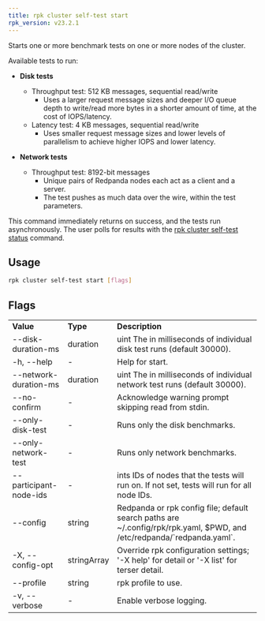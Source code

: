 ```yaml
---
title: rpk cluster self-test start
rpk_version: v23.2.1
---
```


<head>
  <meta name="title" content="rpk cluster self-test start | Redpanda Docs" />
  <meta name="description" content="Reference for the 'rpk cluster self-test start' command. Starts one or more benchmark tests on one or more nodes of the cluster." />
  <link rel="canonical" href="https://docs.redpanda.com/docs/reference/rpk/rpk-cluster/rpk-cluster-self-test-start/" />
</head>

Starts one or more benchmark tests on one or more nodes of the cluster. 

Available tests to run:

- **Disk tests**
  - Throughput test: 512 KB messages, sequential read/write
    - Uses a larger request message sizes and deeper I/O queue depth to write/read more bytes in a shorter amount of time, at the cost of IOPS/latency.
  - Latency test: 4 KB messages, sequential read/write
    - Uses smaller request message sizes and lower levels of parallelism to achieve higher IOPS and lower latency.

- **Network tests**
  - Throughput test: 8192-bit messages
    - Unique pairs of Redpanda nodes each act as a client and a server.
    - The test pushes as much data over the wire, within the test parameters.

This command immediately returns on success, and the tests run asynchronously. The
user polls for results with the [rpk cluster self-test status](../../rpk-cluster/rpk-cluster-self-test-status)
command.

## Usage

```bash
rpk cluster self-test start [flags]
```

## Flags

<table>
  <tbody>
    <tr>
      <td>
        <strong>Value</strong>
      </td>
      <td>
        <strong>Type</strong>
      </td>
      <td>
        <strong>Description</strong>
      </td>
    </tr>
    <tr>
      <td>--disk-duration-ms</td>
      <td>duration</td>
      <td>
        uint The in milliseconds of individual disk test runs (default 30000).
      </td>
    </tr>
    <tr>
      <td>-h, --help</td>
      <td>-</td>
      <td>Help for start.</td>
    </tr>
    <tr>
      <td>--network-duration-ms</td>
      <td>duration</td>
      <td>
        uint The in milliseconds of individual network test runs (default
        30000).
      </td>
    </tr>
    <tr>
      <td>--no-confirm</td>
      <td>-</td>
      <td>Acknowledge warning prompt skipping read from stdin.</td>
    </tr>
    <tr>
      <td>--only-disk-test</td>
      <td>-</td>
      <td>Runs only the disk benchmarks.</td>
    </tr>
    <tr>
      <td>--only-network-test</td>
      <td>-</td>
      <td>Runs only network benchmarks.</td>
    </tr>
    <tr>
      <td>--participant-node-ids</td>
      <td>-</td>
      <td>
        ints IDs of nodes that the tests will run on. If not set, tests will run
        for all node IDs.
      </td>
    </tr>
    <tr>
      <td>--config</td>
      <td>string</td>
      <td>
        Redpanda or rpk config file; default search paths are
        ~/.config/rpk/rpk.yaml, $PWD, and /etc/redpanda/`redpanda.yaml`.
      </td>
    </tr>
    <tr>
      <td>-X, --config-opt</td>
      <td>stringArray</td>
      <td>
        Override rpk configuration settings; '-X help' for detail or '-X list'
        for terser detail.
      </td>
    </tr>
    <tr>
      <td>--profile</td>
      <td>string</td>
      <td>rpk profile to use.</td>
    </tr>
    <tr>
      <td>-v, --verbose</td>
      <td>-</td>
      <td>Enable verbose logging.</td>
    </tr>
  </tbody>
</table>

